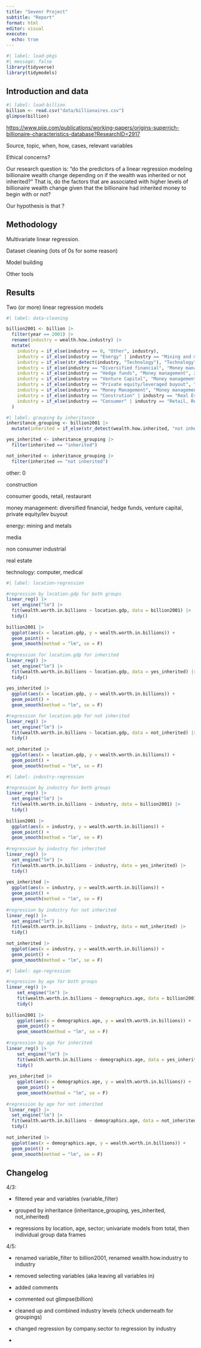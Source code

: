 ```yaml
---
title: "Sevenr Project"
subtitle: "Report"
format: html
editor: visual
execute:
  echo: true
---
```


```r
#| label: load-pkgs
#| message: false
library(tidyverse)
library(tidymodels)
```

## Introduction and data

```r
#| label: load-billion
billion <- read.csv("data/billionaires.csv")
glimpse(billion)
```

<https://www.piie.com/publications/working-papers/origins-superrich-billionaire-characteristics-database?ResearchID=2917>

Source, topic, when, how, cases, relevant variables

Ethical concerns?

Our research question is: "do the predictors of a linear regression modeling billionaire wealth change depending on if the wealth was inherited or not inherited?" That is, do the factors that are associated with higher levels of billionaire wealth change given that the billionaire had inherited money to begin with or not?

Our hypothesis is that ?

## Methodology

Multivariate linear regression.

Dataset cleaning (lots of 0s for some reason)

Model building

Other tools

## Results

Two (or more) linear regression models

```r
#| label: data-cleaning

billion2001 <- billion |>
  filter(year == 2001) |>
  rename(industry = wealth.how.industry) |>
  mutate(
    industry = if_else(industry == 0, "Other", industry),
    industry = if_else(industry == "Energy" | industry == "Mining and metals", "Energy, mining, and metals", industry),
    industry = if_else(str_detect(industry, "Technology"), "Technology", industry),
    industry = if_else(industry == "Diversified financial", "Money management", industry),
    industry = if_else(industry == "Hedge funds", "Money management", industry),
    industry = if_else(industry == "Venture Capital", "Money management", industry),
    industry = if_else(industry == "Private equity/leveraged buyout", "Money management", industry),
    industry = if_else(industry == "Money Management", "Money management", industry),
    industry = if_else(industry == "Constrution" | industry == "Real Estate", "Real estate, construction", industry),
    industry = if_else(industry == "Consumer" | industry == "Retail, Restaurant", "Consumer goods, retail, restaurants", industry)
  )
```

```r
#| label: grouping by inheritance
inheritance_grouping <- billion2001 |>
  mutate(inherited = if_else(str_detect(wealth.how.inherited, "not inherited"), "not inherited", "inherited"))

yes_inherited <- inheritance_grouping |>
  filter(inherited == "inherited")

not_inherited <- inheritance_grouping |>
  filter(inherited == "not inherited")
```

other: 0

construction

consumer goods, retail, restaurant

money management: diversified financial, hedge funds, venture capital, private equity/lev buyout

energy: mining and metals

media

non consumer industrial

real estate

technology: computer, medical

```r
#| label: location-regression

#regression by location.gdp for both groups
linear_reg() |>
  set_engine("lm") |>
  fit(wealth.worth.in.billions ~ location.gdp, data = billion2001) |>
  tidy()
 
billion2001 |>
  ggplot(aes(x = location.gdp, y = wealth.worth.in.billions)) +
  geom_point() +
  geom_smooth(method = "lm", se = F) 
 
#regression for location.gdp for inherited
linear_reg() |>
  set_engine("lm") |>
  fit(wealth.worth.in.billions ~ location.gdp, data = yes_inherited) |>
  tidy()
 
yes_inherited |>
  ggplot(aes(x = location.gdp, y = wealth.worth.in.billions)) +
  geom_point() +
  geom_smooth(method = "lm", se = F) 

#regression for location.gdp for not inherited
linear_reg() |>
  set_engine("lm") |>
  fit(wealth.worth.in.billions ~ location.gdp, data = not_inherited) |>
  tidy()
 
not_inherited |>
  ggplot(aes(x = location.gdp, y = wealth.worth.in.billions)) +
  geom_point() +
  geom_smooth(method = "lm", se = F) 
```

```r
#| label: industry-regression

#regression by industry for both groups
linear_reg() |>
  set_engine("lm") |>
  fit(wealth.worth.in.billions ~ industry, data = billion2001) |>
  tidy()
 
billion2001 |>
  ggplot(aes(x = industry, y = wealth.worth.in.billions)) +
  geom_point() +
  geom_smooth(method = "lm", se = F) 
 
#regression by industry for inherited
linear_reg() |>
  set_engine("lm") |>
  fit(wealth.worth.in.billions ~ industry, data = yes_inherited) |>
  tidy()
 
yes_inherited |>
  ggplot(aes(x = industry, y = wealth.worth.in.billions)) +
  geom_point() +
  geom_smooth(method = "lm", se = F) 
 
#regression by industry for not inherited
linear_reg() |>
  set_engine("lm") |>
  fit(wealth.worth.in.billions ~ industry, data = not_inherited) |>
  tidy()
 
not_inherited |>
  ggplot(aes(x = industry, y = wealth.worth.in.billions)) +
  geom_point() +
  geom_smooth(method = "lm", se = F) 
```

```r
#| label: age-regression

#regression by age for both groups
linear_reg() |>
    set_engine("lm") |>
    fit(wealth.worth.in.billions ~ demographics.age, data = billion2001) |>
    tidy()
 
billion2001 |>
    ggplot(aes(x = demographics.age, y = wealth.worth.in.billions)) +
    geom_point() +
    geom_smooth(method = "lm", se = F) 
 
#regression by age for inherited
linear_reg() |>
    set_engine("lm") |>
    fit(wealth.worth.in.billions ~ demographics.age, data = yes_inherited) |>
    tidy()
 
 yes_inherited |>
    ggplot(aes(x = demographics.age, y = wealth.worth.in.billions)) +
    geom_point() +
    geom_smooth(method = "lm", se = F) 
 
#regression by age for not inherited
 linear_reg() |>
  set_engine("lm") |>
  fit(wealth.worth.in.billions ~ demographics.age, data = not_inherited) |>
  tidy()
 
not_inherited |>
  ggplot(aes(x = demographics.age, y = wealth.worth.in.billions)) +
  geom_point() +
  geom_smooth(method = "lm", se = F) 
```

## Changelog

4/3:

-   filtered year and variables (variable_filter)

-   grouped by inheritance (inheritance_grouping, yes_inherited, not_inherited)

-   regressions by location, age, sector; univariate models from total, then individual group data frames

4/5:

-   renamed variable_filter to billion2001, renamed wealth.how.industry to industry

-   removed selecting variables (aka leaving all variables in)

-   added comments

-   commented out glimpse(billion)

-   cleaned up and combined industry levels (check underneath for groupings)

-   changed regression by company.sector to regression by industry

-   
